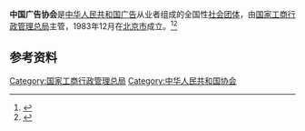 '''中国广告协会'''是[[中华人民共和国|中华人民共和国]][[广告|广告]]从业者组成的全国性[[社会团体|社会团体]]，由[[国家工商行政管理总局|国家工商行政管理总局]]主管，1983年12月在[[北京市|北京市]]成立。<ref>{{Cite book|title=新闻传播百科全书|author=邱沛篁, 吴信训, 向纯武等主编|publisher=四川人民出版社|year=1998|isbn=|location=成都|pages=}}</ref><ref>{{Cite book|title=中国社会团体会长秘书长辞典|author=黄汉江主编|publisher=上海科学技术文献出版社|year=1999|isbn=|location=上海|pages=}}</ref>

== 参考资料 ==
{{reflist}}

[[Category:国家工商行政管理总局|Category:国家工商行政管理总局]]
[[Category:中华人民共和国协会|Category:中华人民共和国协会]]